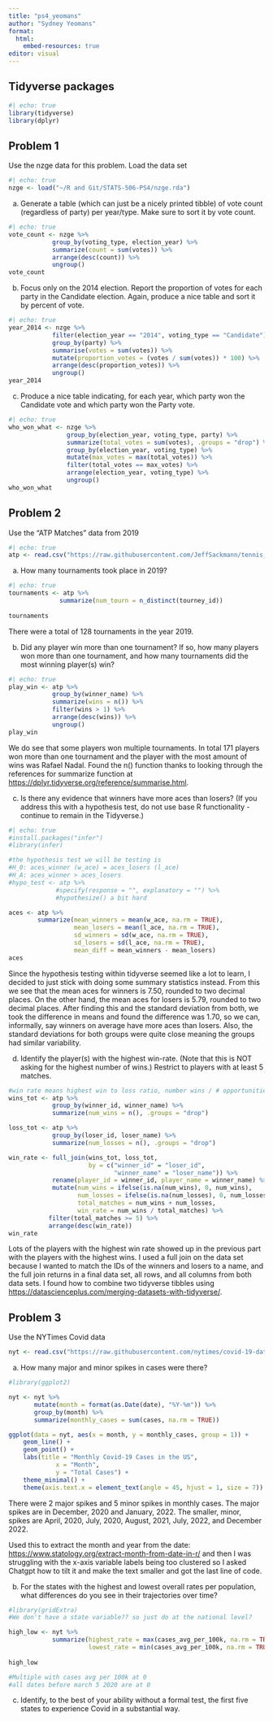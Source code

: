 ```yaml
---
title: "ps4_yeomans"
author: "Sydney Yeomans"
format:
  html:
    embed-resources: true
editor: visual
---
```


## Tidyverse packages

```r
#| echo: true
library(tidyverse)
library(dplyr)

```

## Problem 1

Use the nzge data for this problem. Load the data set

```r
#| echo: true
nzge <- load("~/R and Git/STATS-506-PS4/nzge.rda")
```

a. Generate a table (which can just be a nicely printed tibble) of vote count (regardless of party) per year/type. Make sure to sort it by vote count.

```r
#| echo: true
vote_count <- nzge %>% 
            group_by(voting_type, election_year) %>% 
            summarize(count = sum(votes)) %>%
            arrange(desc(count)) %>%
            ungroup()
vote_count
```

b. Focus only on the 2014 election. Report the proportion of votes for each party in the Candidate election. Again, produce a nice table and sort it by percent of vote.

```r
#| echo: true
year_2014 <- nzge %>% 
            filter(election_year == "2014", voting_type == "Candidate") %>%
            group_by(party) %>%
            summarise(votes = sum(votes)) %>%
            mutate(proportion_votes = (votes / sum(votes)) * 100) %>%
            arrange(desc(proportion_votes)) %>%
            ungroup()
year_2014

```

c. Produce a nice table indicating, for each year, which party won the Candidate vote and which party won the Party vote.

```r
#| echo: true
who_won_what <- nzge %>%
                group_by(election_year, voting_type, party) %>%
                summarize(total_votes = sum(votes), .groups = "drop") %>%
                group_by(election_year, voting_type) %>%
                mutate(max_votes = max(total_votes)) %>%
                filter(total_votes == max_votes) %>%
                arrange(election_year, voting_type) %>%
                ungroup()
who_won_what

```



## Problem 2

Use the “ATP Matches” data from 2019

```r
#| echo: true
atp <- read.csv("https://raw.githubusercontent.com/JeffSackmann/tennis_atp/refs/heads/master/atp_matches_2019.csv")

```

a. How many tournaments took place in 2019?

```r
#| echo: true
tournaments <- atp %>%
              summarize(num_tourn = n_distinct(tourney_id))
              
tournaments

```
There were a total of 128 tournaments in the year 2019. 

b. Did any player win more than one tournament? If so, how many players won more than one tournament, and how many tournaments did the most winning player(s) win?

```r
#| echo: true
play_win <- atp %>%
            group_by(winner_name) %>%
            summarize(wins = n()) %>%
            filter(wins > 1) %>%
            arrange(desc(wins)) %>%
            ungroup()
play_win
```
We do see that some players won multiple tournaments. In total 171 players won more than one tournament and the player with the most amount of wins was Rafael Nadal. Found the n() function thanks to looking through the references for summarize function at <https://dplyr.tidyverse.org/reference/summarise.html>. 


c. Is there any evidence that winners have more aces than losers? (If you address this with a hypothesis test, do not use base R functionality - continue to remain in the Tidyverse.)

```r
#| echo: true
#install.packages("infer")
#library(infer)

#the hypothesis test we will be testing is 
#H_0: aces_winner (w_ace) = aces_losers (l_ace)
#H_A: aces_winner > aces_losers
#hypo_test <- atp %>%
             #specify(response = "", explanatory = "") %>%
             #hypothesize() a bit hard

aces <- atp %>%
        summarize(mean_winners = mean(w_ace, na.rm = TRUE), 
                  mean_losers = mean(l_ace, na.rm = TRUE),
                  sd_winners = sd(w_ace, na.rm = TRUE),
                  sd_losers = sd(l_ace, na.rm = TRUE),
                  mean_diff = mean_winners - mean_losers)
aces
```
Since the hypothesis testing within tidyverse seemed like a lot to learn, I decided to just stick with doing some summary statistics instead. From this we see that the mean aces for winners is $7.50$, rounded to two decimal places. On the other hand, the mean aces for losers is $5.79$, rounded to two decimal places. After finding this and the standard deviation from both, we took the difference in means and found the difference was $1.70$, so we can, informally, say winners on average have more aces than losers. Also, the standard deviations for both groups were quite close meaning the groups had similar variability. 

d. Identify the player(s) with the highest win-rate. (Note that this is NOT asking for the highest number of wins.) Restrict to players with at least 5 matches.

```r
#win rate means highest win to loss ratio, number wins / # opportunities
wins_tot <- atp %>%
            group_by(winner_id, winner_name) %>%
            summarize(num_wins = n(), .groups = "drop")

loss_tot <- atp %>%
            group_by(loser_id, loser_name) %>%
            summarize(num_losses = n(), .groups = "drop")

win_rate <- full_join(wins_tot, loss_tot, 
                      by = c("winner_id" = "loser_id",
                             "winner_name" = "loser_name")) %>%
            rename(player_id = winner_id, player_name = winner_name) %>%
            mutate(num_wins = ifelse(is.na(num_wins), 0, num_wins),
                   num_losses = ifelse(is.na(num_losses), 0, num_losses),
                   total_matches = num_wins + num_losses,
                   win_rate = num_wins / total_matches) %>%
           filter(total_matches >= 5) %>%
           arrange(desc(win_rate))
win_rate
```
Lots of the players with the highest win rate showed up in the previous part with the players with the highest wins. I used a full join on the data set because I wanted to match the IDs of the winners and losers to a name, and the full join returns in a final data set, all rows, and all columns from both data sets. I found how to combine two tidyverse tibbles using <https://datascienceplus.com/merging-datasets-with-tidyverse/>. 




## Problem 3

Use the NYTimes Covid data

```r
nyt <- read.csv("https://raw.githubusercontent.com/nytimes/covid-19-data/refs/heads/master/rolling-averages/us.csv")

```

a. How many major and minor spikes in cases were there?

```r
#library(ggplot2)

nyt <- nyt %>%
       mutate(month = format(as.Date(date), "%Y-%m")) %>%  
       group_by(month) %>%
       summarize(monthly_cases = sum(cases, na.rm = TRUE))

ggplot(data = nyt, aes(x = month, y = monthly_cases, group = 1)) +
    geom_line() + 
    geom_point() +
    labs(title = "Monthly Covid-19 Cases in the US",
             x = "Month",
             y = "Total Cases") +
    theme_minimal() +
    theme(axis.text.x = element_text(angle = 45, hjust = 1, size = 7))


```
There were 2 major spikes and 5 minor spikes in monthly cases. The major spikes are in December, 2020 and January, 2022. The smaller, minor, spikes are April, 2020, July, 2020, August, 2021, July, 2022, and December 2022. 

Used this to extract the month and year from the date: <https://www.statology.org/extract-month-from-date-in-r/> and then I was struggling with the x-axis variable labels being too clustered so I asked Chatgpt how to tilt it and make the text smaller and got the last line of code. 

b. For the states with the highest and lowest overall rates per population, what differences do you see in their trajectories over time?

```r
#library(gridExtra)
#We don't have a state variable?? so just do at the national level?

high_low <- nyt %>% 
            summarize(highest_rate = max(cases_avg_per_100k, na.rm = TRUE),
                      lowest_rate = min(cases_avg_per_100k, na.rm = TRUE))
           
high_low

#Multiple with cases avg per 100k at 0
#all dates before march 5 2020 are at 0
```

c. Identify, to the best of your ability without a formal test, the first five states to experience Covid in a substantial way.

```r

```



